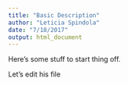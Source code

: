 ```yaml
---
title: "Basic Description"
author: "Leticia Spindola"
date: "7/18/2017"
output: html_document
---
```


Here's some stuff to start thing off. 

Let's edit his file